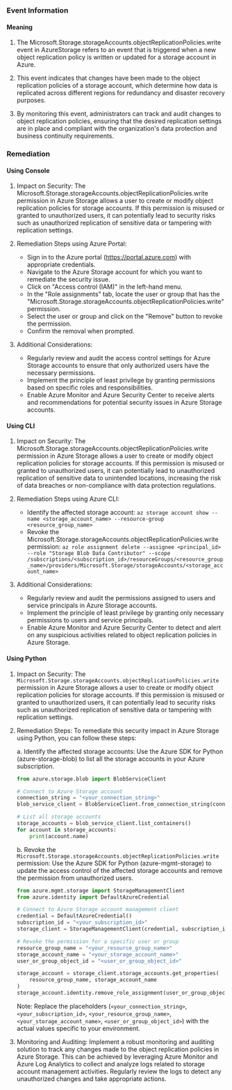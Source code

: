 
### Event Information

#### Meaning

1. The Microsoft.Storage.storageAccounts.objectReplicationPolicies.write event in AzureStorage refers to an event that is triggered when a new object replication policy is written or updated for a storage account in Azure.

2. This event indicates that changes have been made to the object replication policies of a storage account, which determine how data is replicated across different regions for redundancy and disaster recovery purposes.

3. By monitoring this event, administrators can track and audit changes to object replication policies, ensuring that the desired replication settings are in place and compliant with the organization's data protection and business continuity requirements.

### Remediation

#### Using Console

1. Impact on Security: The Microsoft.Storage.storageAccounts.objectReplicationPolicies.write permission in Azure Storage allows a user to create or modify object replication policies for storage accounts. If this permission is misused or granted to unauthorized users, it can potentially lead to security risks such as unauthorized replication of sensitive data or tampering with replication settings.

2. Remediation Steps using Azure Portal:
   - Sign in to the Azure portal (https://portal.azure.com) with appropriate credentials.
   - Navigate to the Azure Storage account for which you want to remediate the security issue.
   - Click on "Access control (IAM)" in the left-hand menu.
   - In the "Role assignments" tab, locate the user or group that has the "Microsoft.Storage.storageAccounts.objectReplicationPolicies.write" permission.
   - Select the user or group and click on the "Remove" button to revoke the permission.
   - Confirm the removal when prompted.

3. Additional Considerations:
   - Regularly review and audit the access control settings for Azure Storage accounts to ensure that only authorized users have the necessary permissions.
   - Implement the principle of least privilege by granting permissions based on specific roles and responsibilities.
   - Enable Azure Monitor and Azure Security Center to receive alerts and recommendations for potential security issues in Azure Storage accounts.

#### Using CLI

1. Impact on Security: The Microsoft.Storage.storageAccounts.objectReplicationPolicies.write permission in Azure Storage allows a user to create or modify object replication policies for storage accounts. If this permission is misused or granted to unauthorized users, it can potentially lead to unauthorized replication of sensitive data to unintended locations, increasing the risk of data breaches or non-compliance with data protection regulations.

2. Remediation Steps using Azure CLI:
   - Identify the affected storage account: `az storage account show --name <storage_account_name> --resource-group <resource_group_name>`
   - Revoke the Microsoft.Storage.storageAccounts.objectReplicationPolicies.write permission: `az role assignment delete --assignee <principal_id> --role "Storage Blob Data Contributor" --scope /subscriptions/<subscription_id>/resourceGroups/<resource_group_name>/providers/Microsoft.Storage/storageAccounts/<storage_account_name>`

3. Additional Considerations:
   - Regularly review and audit the permissions assigned to users and service principals in Azure Storage accounts.
   - Implement the principle of least privilege by granting only necessary permissions to users and service principals.
   - Enable Azure Monitor and Azure Security Center to detect and alert on any suspicious activities related to object replication policies in Azure Storage.

#### Using Python

1. Impact on Security: The `Microsoft.Storage.storageAccounts.objectReplicationPolicies.write` permission in Azure Storage allows a user to create or modify object replication policies for storage accounts. If this permission is misused or granted to unauthorized users, it can potentially lead to security risks such as unauthorized replication of sensitive data or tampering with replication settings.

2. Remediation Steps: To remediate this security impact in Azure Storage using Python, you can follow these steps:

   a. Identify the affected storage accounts: Use the Azure SDK for Python (azure-storage-blob) to list all the storage accounts in your Azure subscription.

   ```python
   from azure.storage.blob import BlobServiceClient

   # Connect to Azure Storage account
   connection_string = "<your_connection_string>"
   blob_service_client = BlobServiceClient.from_connection_string(connection_string)

   # List all storage accounts
   storage_accounts = blob_service_client.list_containers()
   for account in storage_accounts:
       print(account.name)
   ```

   b. Revoke the `Microsoft.Storage.storageAccounts.objectReplicationPolicies.write` permission: Use the Azure SDK for Python (azure-mgmt-storage) to update the access control of the affected storage accounts and remove the permission from unauthorized users.

   ```python
   from azure.mgmt.storage import StorageManagementClient
   from azure.identity import DefaultAzureCredential

   # Connect to Azure Storage account management client
   credential = DefaultAzureCredential()
   subscription_id = "<your_subscription_id>"
   storage_client = StorageManagementClient(credential, subscription_id)

   # Revoke the permission for a specific user or group
   resource_group_name = "<your_resource_group_name>"
   storage_account_name = "<your_storage_account_name>"
   user_or_group_object_id = "<user_or_group_object_id>"

   storage_account = storage_client.storage_accounts.get_properties(
       resource_group_name, storage_account_name
   )
   storage_account.identity.remove_role_assignment(user_or_group_object_id, "Contributor")
   ```

   Note: Replace the placeholders (`<your_connection_string>`, `<your_subscription_id>`, `<your_resource_group_name>`, `<your_storage_account_name>`, `<user_or_group_object_id>`) with the actual values specific to your environment.

3. Monitoring and Auditing: Implement a robust monitoring and auditing solution to track any changes made to the object replication policies in Azure Storage. This can be achieved by leveraging Azure Monitor and Azure Log Analytics to collect and analyze logs related to storage account management activities. Regularly review the logs to detect any unauthorized changes and take appropriate actions.

